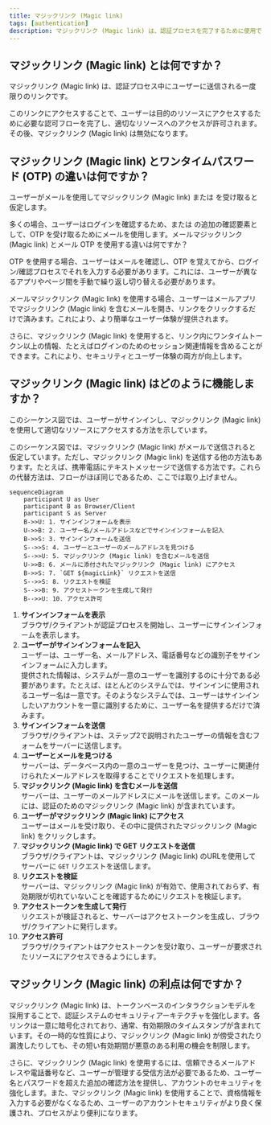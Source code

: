 ```yaml
---
title: マジックリンク (Magic link)
tags: [authentication]
description: マジックリンク (Magic link) は、認証プロセスを完了するために使用できる一度限りのURLです。
---
```


## マジックリンク (Magic link) とは何ですか？

マジックリンク (Magic link) は、認証プロセス中にユーザーに送信される一度限りのリンクです。

このリンクにアクセスすることで、ユーザーは目的のリソースにアクセスするために必要な認可フローを完了し、適切なリソースへのアクセスが許可されます。その後、マジックリンク (Magic link) は無効になります。

## マジックリンク (Magic link) とワンタイムパスワード (OTP) の違いは何ですか？

ユーザーがメールを使用してマジックリンク (Magic link) または <Ref slug='otp' /> を受け取ると仮定します。

多くの場合、ユーザーはログインを確認するため、または <Ref slug='mfa' /> の追加の確認要素として、OTP を受け取るためにメールを使用します。メールマジックリンク (Magic link) とメール OTP を使用する違いは何ですか？

OTP を使用する場合、ユーザーはメールを確認し、OTP を覚えてから、ログイン/確認プロセスでそれを入力する必要があります。これには、ユーザーが異なるアプリやページ間を手動で繰り返し切り替える必要があります。

メールマジックリンク (Magic link) を使用する場合、ユーザーはメールアプリでマジックリンク (Magic link) を含むメールを開き、リンクをクリックするだけで済みます。これにより、より簡単なユーザー体験が提供されます。

さらに、マジックリンク (Magic link) を使用すると、リンク内にワンタイムトークン以上の情報、たとえばログインのためのセッション関連情報を含めることができます。これにより、セキュリティとユーザー体験の両方が向上します。

## マジックリンク (Magic link) はどのように機能しますか？

このシーケンス図では、ユーザーがサインインし、マジックリンク (Magic link) を使用して適切なリソースにアクセスする方法を示しています。

このシーケンス図では、マジックリンク (Magic link) がメールで送信されると仮定しています。ただし、マジックリンク (Magic link) を送信する他の方法もあります。たとえば、携帯電話にテキストメッセージで送信する方法です。これらの代替方法は、フローがほぼ同じであるため、ここでは取り上げません。

```mermaid
sequenceDiagram
    participant U as User
    participant B as Browser/Client
    participant S as Server
    B->>U: 1. サインインフォームを表示
    U->>B: 2. ユーザー名/メールアドレスなどでサインインフォームを記入
    B->>S: 3. サインインフォームを送信
    S-->>S: 4. ユーザーとユーザーのメールアドレスを見つける
    S-->>U: 5. マジックリンク (Magic link) を含むメールを送信
    U->>B: 6. メールに添付されたマジックリンク (Magic link) にアクセス
    B->>S: 7. `GET ${magicLink}` リクエストを送信
    S-->>S: 8. リクエストを検証
    S-->>B: 9. アクセストークンを生成して発行
    B-->>U: 10. アクセス許可
```

1. **サインインフォームを表示**  
ブラウザ/クライアントが認証プロセスを開始し、ユーザーにサインインフォームを表示します。
2. **ユーザーがサインインフォームを記入**  
ユーザーは、ユーザー名、メールアドレス、電話番号などの識別子をサインインフォームに入力します。  
提供された情報は、システムが一意のユーザーを識別するのに十分である必要があります。たとえば、ほとんどのシステムでは、サインインに使用されるユーザー名は一意です。そのようなシステムでは、ユーザーはサインインしたいアカウントを一意に識別するために、ユーザー名を提供するだけで済みます。
3. **サインインフォームを送信**  
ブラウザ/クライアントは、ステップ2で説明されたユーザーの情報を含むフォームをサーバーに送信します。
4. **ユーザーとメールを見つける**  
サーバーは、データベース内の一意のユーザーを見つけ、ユーザーに関連付けられたメールアドレスを取得することでリクエストを処理します。
5. **マジックリンク (Magic link) を含むメールを送信**  
サーバーは、ユーザーのメールアドレスにメールを送信します。このメールには、認証のためのマジックリンク (Magic link) が含まれています。
6. **ユーザーがマジックリンク (Magic link) にアクセス**  
ユーザーはメールを受け取り、その中に提供されたマジックリンク (Magic link) をクリックします。
7. **マジックリンク (Magic link) で GET リクエストを送信**  
ブラウザ/クライアントは、マジックリンク (Magic link) のURLを使用してサーバーに `GET` リクエストを送信します。
8. **リクエストを検証**  
サーバーは、マジックリンク (Magic link) が有効で、使用されておらず、有効期限が切れていないことを確認するためにリクエストを検証します。
9. **アクセストークンを生成して発行**  
リクエストが検証されると、サーバーはアクセストークンを生成し、ブラウザ/クライアントに発行します。
10. **アクセス許可**  
ブラウザ/クライアントはアクセストークンを受け取り、ユーザーが要求されたリソースにアクセスできるようにします。

## マジックリンク (Magic link) の利点は何ですか？

マジックリンク (Magic link) は、トークンベースのインタラクションモデルを採用することで、認証システムのセキュリティアーキテクチャを強化します。各リンクは一意に暗号化されており、通常、有効期限のタイムスタンプが含まれています。その一時的な性質により、マジックリンク (Magic link) が傍受されたり漏洩したりしても、その短い有効期間が悪意のある利用の機会を制限します。

さらに、マジックリンク (Magic link) を使用するには、信頼できるメールアドレスや電話番号など、ユーザーが管理する受信方法が必要であるため、ユーザー名とパスワードを超えた追加の確認方法を提供し、アカウントのセキュリティを強化します。また、マジックリンク (Magic link) を使用することで、資格情報を入力する必要がなくなるため、ユーザーのアカウントセキュリティがより良く保護され、プロセスがより便利になります。